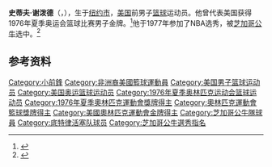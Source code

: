 {{NoteTA|G1=Sports}}
'''史蒂夫·谢泼德'''（{{lang-en|Steve Sheppard}}，{{bd|1954年|3月21日||}}），生于[[纽约市|纽约市]]，[[美国|美国]]前男子[[篮球|篮球]]运动员。他曾代表美国获得1976年夏季奥运会篮球比赛男子金牌。<ref>{{Cite web|title=Steven SHEPPARD|url=https://www.olympic.org/steven-sheppard|accessdate=2021-04-08|work=International Olympic Committee}}</ref>他于1977年参加了NBA选秀，被[[芝加哥公牛|芝加哥公牛]]选中。<ref>{{cite web|url=https://www.basketball-reference.com/players/s/sheppst01.html|title=Steve Sheppard|work=Basketball Reference|accessdate=2021-04-09|archive-date=2013-09-28|archive-url=https://web.archive.org/web/20130928045001/http://www.basketball-reference.com/players/s/sheppst01.html|dead-url=no}}</ref>

== 参考资料 ==
{{reflist}}

{{1976年夏季奥运会美国男子篮球阵容}}
{{1977年NBA选秀}}

{{Authority control}}
{{DEFAULTSORT:Sheppard, Steve}}
[[Category:小前鋒|Category:小前鋒]]
[[Category:非洲裔美國籃球運動員|Category:非洲裔美國籃球運動員]]
[[Category:美国男子篮球运动员|Category:美国男子篮球运动员]]
[[Category:美国奥运篮球运动员|Category:美国奥运篮球运动员]]
[[Category:1976年夏季奥林匹克运动会篮球运动员|Category:1976年夏季奥林匹克运动会篮球运动员]]
[[Category:1976年夏季奧林匹克運動會獎牌得主|Category:1976年夏季奧林匹克運動會獎牌得主]]
[[Category:奧林匹克運動會籃球獎牌得主|Category:奧林匹克運動會籃球獎牌得主]]
[[Category:美國奧林匹克運動會金牌得主|Category:美國奧林匹克運動會金牌得主]]
[[Category:芝加哥公牛隊球員|Category:芝加哥公牛隊球員]]
[[Category:底特律活塞队球员|Category:底特律活塞队球员]]
[[Category:芝加哥公牛選秀指名|Category:芝加哥公牛選秀指名]]